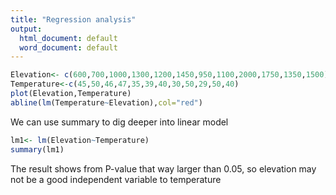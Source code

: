 ---
title: "Regression analysis"
output:
  html_document: default
  word_document: default
---

```{r }
Elevation<- c(600,700,1000,1300,1200,1450,950,1100,2000,1750,1350,1500)
Temperature<-c(45,50,46,47,35,39,40,30,50,29,50,40)
plot(Elevation,Temperature)
abline(lm(Temperature~Elevation),col="red")
```
We can use summary to dig deeper into linear model
```{r}
lm1<- lm(Elevation~Temperature)
summary(lm1)

```

The result shows from P-value that way larger than 0.05, so elevation may not be a good independent variable to temperature
